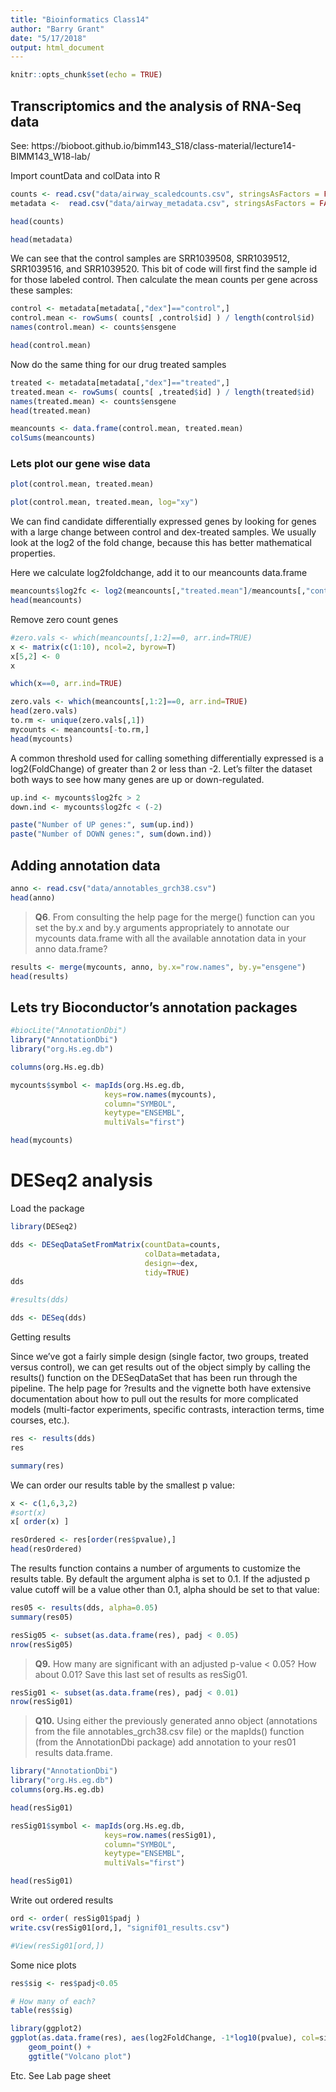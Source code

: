 ```yaml
---
title: "Bioinformatics Class14"
author: "Barry Grant"
date: "5/17/2018"
output: html_document
---
```


```r
knitr::opts_chunk$set(echo = TRUE)
```

## Transcriptomics and the analysis of RNA-Seq data

See: https://bioboot.github.io/bimm143_S18/class-material/lecture14-BIMM143_W18-lab/

Import countData and colData into R

```r
counts <- read.csv("data/airway_scaledcounts.csv", stringsAsFactors = FALSE)
metadata <-  read.csv("data/airway_metadata.csv", stringsAsFactors = FALSE)
```

```r
head(counts)
```

```r
head(metadata)
```

We can see that the control samples are SRR1039508, SRR1039512, SRR1039516, and SRR1039520. This bit of code will first find the sample id for those labeled control. Then calculate the mean counts per gene across these samples:

```r
control <- metadata[metadata[,"dex"]=="control",]
control.mean <- rowSums( counts[ ,control$id] ) / length(control$id) 
names(control.mean) <- counts$ensgene
```

```r
head(control.mean)
```


Now do the same thing for our drug treated samples

```r
treated <- metadata[metadata[,"dex"]=="treated",]
treated.mean <- rowSums( counts[ ,treated$id] ) / length(treated$id) 
names(treated.mean) <- counts$ensgene
head(treated.mean)
```


```r
meancounts <- data.frame(control.mean, treated.mean)
colSums(meancounts)
```

### Lets plot our gene wise data

```r
plot(control.mean, treated.mean)
```


```r
plot(control.mean, treated.mean, log="xy")
```

We can find candidate differentially expressed genes by looking for genes with a large change between control and dex-treated samples. We usually look at the log2 of the fold change, because this has better mathematical properties.

Here we calculate log2foldchange, add it to our meancounts data.frame

```r
meancounts$log2fc <- log2(meancounts[,"treated.mean"]/meancounts[,"control.mean"])
head(meancounts)
```

Remove zero count genes

```r
#zero.vals <- which(meancounts[,1:2]==0, arr.ind=TRUE)
x <- matrix(c(1:10), ncol=2, byrow=T)
x[5,2] <- 0
x
```

```r
which(x==0, arr.ind=TRUE)
```





```r
zero.vals <- which(meancounts[,1:2]==0, arr.ind=TRUE)
head(zero.vals)
to.rm <- unique(zero.vals[,1])
mycounts <- meancounts[-to.rm,]
head(mycounts)
```

A common threshold used for calling something differentially expressed is a log2(FoldChange) of greater than 2 or less than -2. Let’s filter the dataset both ways to see how many genes are up or down-regulated.

```r
up.ind <- mycounts$log2fc > 2
down.ind <- mycounts$log2fc < (-2)
```

```r
paste("Number of UP genes:", sum(up.ind))
paste("Number of DOWN genes:", sum(down.ind))

```

## Adding annotation data

```r
anno <- read.csv("data/annotables_grch38.csv")
head(anno)
```

> **Q6**. From consulting the help page for the merge() function can you set the by.x and by.y arguments appropriately to annotate our mycounts data.frame with all the available annotation data in your anno data.frame?

```r
results <- merge(mycounts, anno, by.x="row.names", by.y="ensgene")
head(results)

```


## Lets try Bioconductor’s annotation packages

```r
#biocLite("AnnotationDbi")
library("AnnotationDbi")
library("org.Hs.eg.db")
```

```r
columns(org.Hs.eg.db)
```

```r
mycounts$symbol <- mapIds(org.Hs.eg.db,
                     keys=row.names(mycounts),
                     column="SYMBOL",
                     keytype="ENSEMBL",
                     multiVals="first")
```

```r
head(mycounts)
```

# DESeq2 analysis

Load the package

```r
library(DESeq2)
```

```r
dds <- DESeqDataSetFromMatrix(countData=counts, 
                              colData=metadata, 
                              design=~dex, 
                              tidy=TRUE)
dds
```

```r
#results(dds)
```

```r
dds <- DESeq(dds)
```

Getting results

Since we’ve got a fairly simple design (single factor, two groups, treated versus control), we can get results out of the object simply by calling the results() function on the DESeqDataSet that has been run through the pipeline. The help page for ?results and the vignette both have extensive documentation about how to pull out the results for more complicated models (multi-factor experiments, specific contrasts, interaction terms, time courses, etc.).

```r
res <- results(dds)
res

```


```r
summary(res)
```

We can order our results table by the smallest p value:

```r

x <- c(1,6,3,2) 
#sort(x)
x[ order(x) ]
```

```r
resOrdered <- res[order(res$pvalue),]
head(resOrdered)
```



The results function contains a number of arguments to customize the results table. By default the argument alpha is set to 0.1. If the adjusted p value cutoff will be a value other than 0.1, alpha should be set to that value:

```r
res05 <- results(dds, alpha=0.05)
summary(res05)

```



```r
resSig05 <- subset(as.data.frame(res), padj < 0.05)
nrow(resSig05)
```

> **Q9.**  How many are significant with an adjusted p-value < 0.05? How about 0.01? Save this last set of results as resSig01.

```r
resSig01 <- subset(as.data.frame(res), padj < 0.01)
nrow(resSig01)
```

> **Q10.** Using either the previously generated anno object (annotations from the file annotables_grch38.csv file) or the mapIds() function (from the AnnotationDbi package) add annotation to your res01 results data.frame.

```r
library("AnnotationDbi")
library("org.Hs.eg.db")
columns(org.Hs.eg.db)
```

```r
head(resSig01)
```

```r
resSig01$symbol <- mapIds(org.Hs.eg.db,
                     keys=row.names(resSig01),
                     column="SYMBOL",
                     keytype="ENSEMBL",
                     multiVals="first")
```

```r
head(resSig01)
```


Write out ordered results

```r
ord <- order( resSig01$padj )
write.csv(resSig01[ord,], "signif01_results.csv")
```
```r
#View(resSig01[ord,])
```

Some nice plots

```r
res$sig <- res$padj<0.05

# How many of each?
table(res$sig)
```

```r
library(ggplot2)
ggplot(as.data.frame(res), aes(log2FoldChange, -1*log10(pvalue), col=sig)) + 
    geom_point() + 
    ggtitle("Volcano plot")
```

Etc. See Lab page sheet














